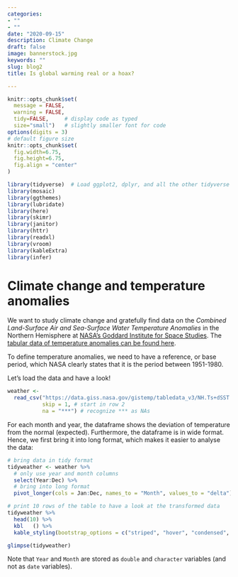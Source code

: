 ```yaml
---
categories:
- ""
- ""
date: "2020-09-15"
description: Climate Change
draft: false
image: bannerstock.jpg
keywords: ""
slug: blog2
title: Is global warming real or a hoax?

---
```



```r
knitr::opts_chunk$set(
  message = FALSE, 
  warning = FALSE, 
  tidy=FALSE,     # display code as typed
  size="small")   # slightly smaller font for code
options(digits = 3)
# default figure size
knitr::opts_chunk$set(
  fig.width=6.75, 
  fig.height=6.75,
  fig.align = "center"
)
```


```r
library(tidyverse)  # Load ggplot2, dplyr, and all the other tidyverse packages
library(mosaic)
library(ggthemes)
library(lubridate)
library(here)
library(skimr)
library(janitor)
library(httr)
library(readxl)
library(vroom)
library(kableExtra)
library(infer)
```


# Climate change and temperature anomalies 

We want to study climate change and gratefully find data on the *Combined Land-Surface Air and Sea-Surface Water Temperature Anomalies* in the Northern Hemisphere at [NASA's Goddard Institute for Space Studies](https://data.giss.nasa.gov/gistemp). The [tabular data of temperature anomalies can be found here](https://data.giss.nasa.gov/gistemp/tabledata_v3/NH.Ts+dSST.txt).

To define temperature anomalies, we need to have a reference, or base period, which NASA clearly states that it is the period between 1951-1980.

Let's load the data and have a look!

```r

weather <- 
  read_csv("https://data.giss.nasa.gov/gistemp/tabledata_v3/NH.Ts+dSST.csv", 
           skip = 1, # start in row 2
           na = "***") # recognize *** as NAs

```

For each month and year, the dataframe shows the deviation of temperature from the normal (expected). Furthermore, the dataframe is in wide format. Hence, we first bring it into long format, which makes it easier to analyse the data:

```r

# bring data in tidy format
tidyweather <- weather %>%
  # only use year and month columns
  select(Year:Dec) %>%
  # bring into long format
  pivot_longer(cols = Jan:Dec, names_to = "Month", values_to = "delta") 

# print 10 rows of the table to have a look at the transformed data
tidyweather %>% 
  head(10) %>% 
  kbl	() %>%
  kable_styling(bootstrap_options = c("striped", "hover", "condensed", "responsive"))

```

```r

glimpse(tidyweather)

```

Note that `Year` and `Month` are stored as `double` and `character` variables (and not as `date` variables).